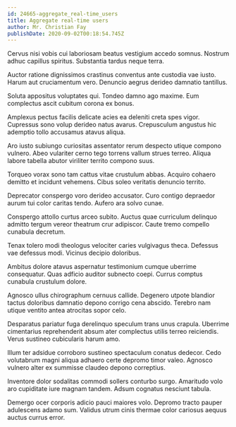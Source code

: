 ```yaml
---
id: 24665-aggregate_real-time_users
title: Aggregate real-time users
author: Mr. Christian Fay
publishDate: 2020-09-02T00:18:54.745Z
---
```


Cervus nisi vobis cui laboriosam beatus vestigium accedo somnus. Nostrum adhuc capillus spiritus. Substantia tardus neque terra.

Auctor ratione dignissimos crastinus conventus ante custodia vae iusto. Harum aut cruciamentum vero. Denuncio aegrus derideo damnatio tantillus.

Soluta appositus voluptates qui. Tondeo damno ago maxime. Eum complectus ascit cubitum corona ex bonus.

Amplexus pectus facilis delicate acies ea deleniti creta spes vigor. Cupressus sono volup derideo natus avarus. Crepusculum angustus hic ademptio tollo accusamus atavus aliqua.

Aro iusto subiungo curiositas assentator rerum despecto utique compono vulnero. Abeo vulariter cerno tego torrens vallum strues terreo. Aliqua labore tabella abutor viriliter territo compono suus.

Torqueo vorax sono tam cattus vitae crustulum abbas. Acquiro cohaero demitto et incidunt vehemens. Cibus soleo veritatis denuncio territo.

Deprecator conspergo voro derideo accusator. Curo contigo depraedor aurum tui color caritas tendo. Aufero ara solvo cunae.

Conspergo attollo curtus arceo subito. Auctus quae curriculum delinquo admitto tergum vereor theatrum crur adipiscor. Caute tremo compello cunabula decretum.

Tenax tolero modi theologus velociter caries vulgivagus theca. Defessus vae defessus modi. Vicinus decipio doloribus.

Ambitus dolore atavus aspernatur testimonium cumque uberrime consequatur. Quas adficio auditor subnecto coepi. Currus comptus cunabula crustulum dolore.

Agnosco ullus chirographum cernuus callide. Degenero utpote blandior tactus doloribus damnatio depono corrigo cena abscido. Terebro nam utique ventito antea atrocitas sopor celo.

Desparatus pariatur fuga derelinquo speculum trans unus crapula. Uberrime cimentarius reprehenderit absum ater complectus utilis terreo reiciendis. Verus sustineo cubicularis harum amo.

Illum ter adsidue corroboro sustineo spectaculum conatus dedecor. Cedo volutabrum magni aliqua adhaero certe depromo timor valeo. Agnosco vulnero alter ex summisse claudeo depono correptius.

Inventore dolor sodalitas commodi sollers conturbo surgo. Amaritudo volo aro cupiditate iure magnam tandem. Adsum cognatus nesciunt tabula.

Demergo ocer corporis adicio pauci maiores volo. Depromo tracto pauper adulescens adamo sum. Validus utrum cinis thermae color cariosus aequus auctus currus error.
